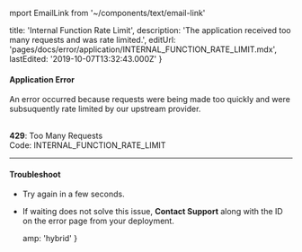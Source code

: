 mport EmailLink from '~/components/text/email-link'

  title: 'Internal Function Rate Limit',
  description:
    'The application received too many requests and was rate limited.',
  editUrl: 'pages/docs/error/application/INTERNAL_FUNCTION_RATE_LIMIT.mdx',
  lastEdited: '2019-10-07T13:32:43.000Z'
}
#### Application Error

An error occurred because requests were being made too quickly and were subsuquently rate limited by our upstream provider.

<br />

<Note label={false}>
  <b>429</b>: Too Many Requests
  <br />
  Code: <InlineCode>INTERNAL_FUNCTION_RATE_LIMIT</InlineCode>
</Note>

---

#### Troubleshoot

- Try again in a few seconds.
- If waiting does not solve this issue, **<EmailLink type="support">Contact Support</EmailLink>** along with the ID on the error page from your deployment.


  amp: 'hybrid'
}
